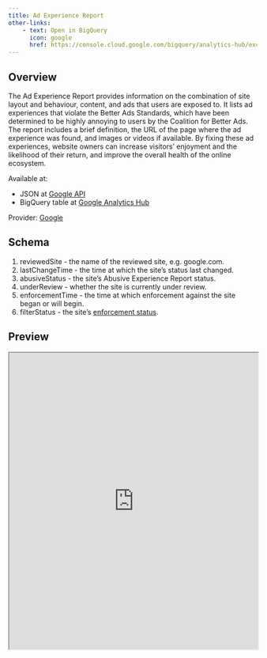 ```yaml
---
title: Ad Experience Report
other-links:
    - text: Open in BigQuery
      icon: google
      href: https://console.cloud.google.com/bigquery/analytics-hub/exchanges/projects/390347019852/locations/us/dataExchanges/data_hub_186a1c3eafa/listings/ad_experience_report_186a1de7b19
---
```


## Overview

The Ad Experience Report provides information on the combination of site layout and behaviour, content, and ads that users are exposed to. It lists ad experiences that violate the Better Ads Standards, which have been determined to be highly annoying to users by the Coalition for Better Ads. The report includes a brief definition, the URL of the page where the ad experience was found, and images or videos if available. By fixing these ad experiences, website owners can increase visitors' enjoyment and the likelihood of their return, and improve the overall health of the online ecosystem.

Available at:

- JSON at [Google API](https://developers.google.com/ad-experience-report)
- BigQuery table at [Google Analytics Hub](https://console.cloud.google.com/bigquery/analytics-hub/exchanges/projects/390347019852/locations/us/dataExchanges/data_hub_186a1c3eafa/listings/ad_experience_report_186a1de7b19)

Provider: [Google](https://www.google.com/webmasters/tools/ad-experience-unverified)

## Schema

1.  reviewedSite - the name of the reviewed site, e.g. google.com.
2.  lastChangeTime - the time at which the site's status last changed.
3.  abusiveStatus - the site's Abusive Experience Report status.
4.  underReview - whether the site is currently under review.
5.  enforcementTime - the time at which enforcement against the site began or will begin.
6.  filterStatus - the site's [enforcement status](https://support.google.com/webtools/answer/7538608).

## Preview

```{=html}
<iframe width="100%" height="600" src="https://lookerstudio.google.com/embed/reporting/6909fab3-b9d3-4f92-b355-b17ab4f07c3e/"></iframe>
```
